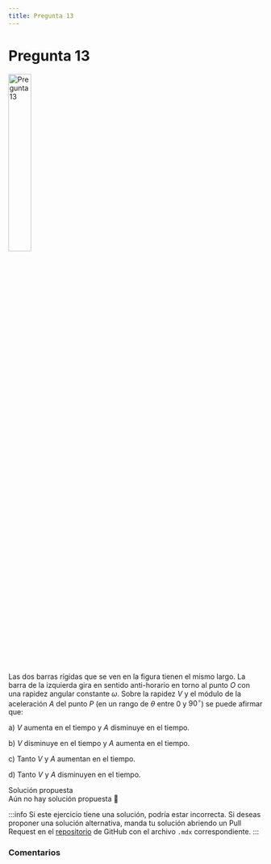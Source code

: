 ```yaml
---
title: Pregunta 13
---
```



# Pregunta 13

<Image
  src="science/dynamics/exercises/2019-1/p13/image.png"
  alt="Pregunta 13"
  width="30%"
/>

Las dos barras rígidas que se ven en la figura tienen el mismo largo. La barra de la izquierda gira en sentido anti-horario en torno al punto $O$ con una rapidez angular constante $\omega$. Sobre la rapidez $V$ y el módulo de la aceleración $A$ del punto $P$ (en un rango de $\theta$ entre 0 y $90^{\circ}$) se puede afirmar que:

a) $V$ aumenta en el tiempo y $A$ disminuye en el tiempo.

b) $V$ disminuye en el tiempo y $A$ aumenta en el tiempo.

c) Tanto $V$ y $A$ aumentan en el tiempo.

d) Tanto $V$ y $A$ disminuyen en el tiempo.

<MDXDetails>
<summary>Solución propuesta</summary>

<div className="exercise">
Aún no hay solución propuesta 🥲
</div>

:::info
Si este ejercicio tiene una solución, podría estar incorrecta. Si deseas proponer una solución alternativa, manda tu solución abriendo
un Pull Request en el [repositorio](https://github.com/crow-rojas/apuntes-fundamentals/pulls) de GitHub con el archivo
`.mdx` correspondiente.
:::

</MDXDetails>

### Comentarios

<Disqus
  url="https://crow-rojas.github.io/apuntes-fundamentals/docs/science/dynamics/exercises/2019-1/p13"
  identifier="docs/science/dynamics/exercises/2019-1/p13"
  title="2019-1 Dinámica - Pregunta 13"
/>
